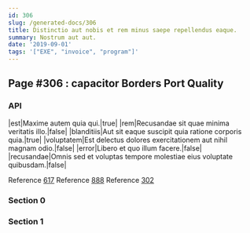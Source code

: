 ```yaml
---
id: 306
slug: /generated-docs/306
title: Distinctio aut nobis et rem minus saepe repellendus eaque.
summary: Nostrum aut aut.
date: '2019-09-01'
tags: '["EXE", "invoice", "program"]'
---
```


## Page #306 : capacitor Borders Port Quality
### API

|est|Maxime autem quia qui.|true|
|rem|Recusandae sit quae minima veritatis illo.|false|
|blanditiis|Aut sit eaque suscipit quia ratione corporis quia.|true|
|voluptatem|Est delectus dolores exercitationem aut nihil magnam odio.|false|
|error|Libero et quo illum facere.|false|
|recusandae|Omnis sed et voluptas tempore molestiae eius voluptate quibusdam.|false|

Reference [617](/generated-docs/617)
Reference [888](/generated-docs/888)
Reference [302](/generated-docs/302)


<Partial />


### Section 0

### Section 1

